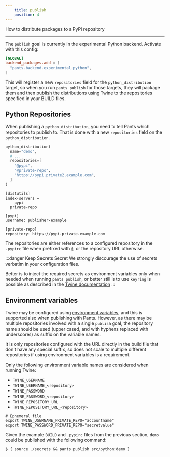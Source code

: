 ```yaml
---
    title: publish
    position: 4
---
```


How to distribute packages to a PyPi repository

---

The `publish` goal is currently in the experimental Python backend. Activate with this config:

```toml title="pants.toml"
[GLOBAL]
backend_packages.add = [
  "pants.backend.experimental.python",
]
```

This will register a new `repositories` field for the `python_distribution` target, so when you run `pants publish` for those targets, they will package them and then publish the distributions using Twine to the repositories specified in your BUILD files.

## Python Repositories

When publishing a `python_distribution`, you need to tell Pants which repositories to publish to. That is done with a new `repositories` field on the `python_distribution`.

```python title="src/python/BUILD"
python_distribution(
  name="demo",
  # ...
  repositories=[
    "@pypi",
    "@private-repo",
    "https://pypi.private2.example.com",
  ]
)
```

```text title=".pypirc"
[distutils]
index-servers =
	pypi
  private-repo

[pypi]
username: publisher-example

[private-repo]
repository: https://pypi.private.example.com
```

The repositories are either references to a configured repository in the `.pypirc` file when prefixed with `@`, or the repository URL otherwise.

:::danger Keep Secrets Secret
We strongly discourage the use of secrets verbatim in your configuration files.

Better is to inject the required secrets as environment variables only when needed when running `pants publish`, or better still is to use `keyring` is possible as described in the [Twine documentation](https://twine.readthedocs.io/en/latest/#keyring-support)
:::

## Environment variables

Twine may be configured using [environment variables](https://twine.readthedocs.io/en/latest/#environment-variables), and this is supported also when publishing with Pants. However, as there may be multiple repositories involved with a single `publish` goal, the repository name should be used (upper cased, and with hyphens replaced with underscores) as suffix on the variable names.

It is only repositories configured with the URL directly in the build file that don't have any special suffix, so does not scale to multiple different repositories if using environment variables is a requirement.

Only the following environment variable names are considered when running Twine:

- `TWINE_USERNAME`
- `TWINE_USERNAME_<repository>`
- `TWINE_PASSWORD`
- `TWINE_PASSWORD_<repository>`
- `TWINE_REPOSITORY_URL`
- `TWINE_REPOSITORY_URL_<repository>`

```shell title="secrets"
# Ephemeral file
export TWINE_USERNAME_PRIVATE_REPO="accountname"
export TWINE_PASSWORD_PRIVATE_REPO="secretvalue"
```

Given the example `BUILD` and `.pypirc` files from the previous section, `demo` could be published with the following command:

```shell
$ { source ./secrets && pants publish src/python:demo }
```

